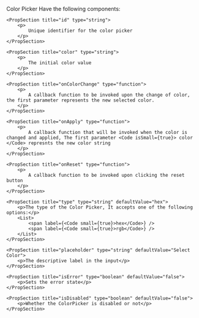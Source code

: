 
<PackageInstallGuide packageName="@wpmudev/sui-color-picker" />

<Section title="Props" border={true}>
	<p>Color Picker Have the following components:</p>

	<PropSection title="id" type="string">
		<p>
			Unique identifier for the color picker
		</p>
    </PropSection>

	<PropSection title="color" type="string">
		<p>
			The initial color value
		</p>
    </PropSection>

	<PropSection title="onColorChange" type="function">
		<p>
			A callback function to be invoked upon the change of color, the first parameter represents the new selected color.
		</p>
    </PropSection>

    <PropSection title="onApply" type="function">
    	<p>
    		A callback function that will be invoked when the color is changed and applied, The first parameter <Code isSmall={true}> color </Code> represnts the new color string
    	</p>
    </PropSection>

	<PropSection title="onReset" type="function">
    	<p>
    		A callback function to be invoked upon clicking the reset button
    	</p>
    </PropSection>

    <PropSection title="type" type="string" defaultValue="hex">
    	<p>The type of the Color Picker, It accepts one of the following options:</p>
    	<List>
    		<span label={<Code small={true}>hex</Code>} />
    		<span label={<Code small={true}>rgb</Code>} />
    	</List>
    </PropSection>

	<PropSection title="placeholder" type="string" defaultValue="Select Color">
    	<p>The descriptive label in the input</p>
    </PropSection>

	<PropSection title="isError" type="boolean" defaultValue="false">
    	<p>Sets the error state</p>
    </PropSection>

	<PropSection title="isDisabled" type="boolean" defaultValue="false">
    	<p>Whether the ColorPicker is disabled or not</p>
    </PropSection>

</Section>
